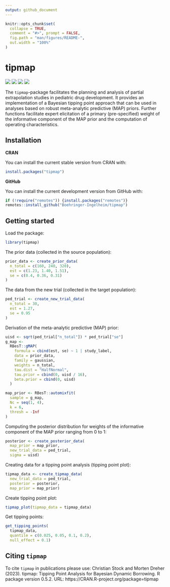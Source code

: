 ```yaml
---
output: github_document
---
```


<!-- README.md is generated from README.Rmd. Please edit that file -->

```r
knitr::opts_chunk$set(
  collapse = TRUE,
  comment = "#>", prompt = FALSE,
  fig.path = "man/figures/README-",
  out.width = "100%"
)
```

# tipmap

<!-- badges: start -->
[![](https://img.shields.io/badge/lifecycle-stable-brightgreen.svg)](https://lifecycle.r-lib.org/articles/stages.html#stable)
[![](https://www.r-pkg.org/badges/version/tipmap)](https://cran.r-project.org/package=tipmap)
[![](http://cranlogs.r-pkg.org/badges/last-month/tipmap)](https://cran.r-project.org/package=tipmap)
[![](http://cranlogs.r-pkg.org/badges/grand-total/tipmap)](https://cran.r-project.org/package=tipmap)
<!-- badges: end -->

The `tipmap`-package facilitates the planning and analysis of partial extrapolation studies in pediatric drug development. It provides an implementation of a Bayesian tipping point approach that can be used in analyses based on robust meta-analytic predictive (MAP) priors. Further functions facilitate expert elicitation of a primary (pre-specified) weight of the informative component of the MAP prior and the computation of operating characteristics.

## Installation

**CRAN**

You can install the current stable version from CRAN with:

```r
install.packages("tipmap")
```

**GitHub**

You can install the current development version from GitHub with:

```r
if (!require("remotes")) {install.packages("remotes")}
remotes::install_github("Boehringer-Ingelheim/tipmap")
```

## Getting started

Load the package:
```r
library(tipmap)
```

The prior data (collected in the source population):
```r
prior_data <- create_prior_data(
  n_total = c(160, 240, 320),
  est = c(1.23, 1.40, 1.51),
  se = c(0.4, 0.36, 0.31)
)
```

The data from the new trial (collected in the target population):
```r
ped_trial <- create_new_trial_data(
  n_total = 30, 
  est = 1.27, 
  se = 0.95
)
```

Derivation of the meta-analytic predictive (MAP) prior:
```r
uisd <- sqrt(ped_trial["n_total"]) * ped_trial["se"]
g_map <-
  RBesT::gMAP(
    formula = cbind(est, se) ~ 1 | study_label,
    data = prior_data,
    family = gaussian,
    weights = n_total,
    tau.dist = "HalfNormal",
    tau.prior = cbind(0, uisd / 16),
    beta.prior = cbind(0, uisd)
  )
```

```r
map_prior <- RBesT::automixfit(
  sample = g_map,
  Nc = seq(1, 4),
  k = 6,
  thresh = -Inf
)
```

Computing the posterior distribution for weights of the informative component of the MAP prior ranging from 0 to 1:
```r
posterior <- create_posterior_data(
  map_prior = map_prior,
  new_trial_data = ped_trial,
  sigma = uisd)
```

Creating data for a tipping point analysis (tipping point plot):
```r
tipmap_data <- create_tipmap_data(
  new_trial_data = ped_trial,
  posterior = posterior,
  map_prior = map_prior)
```

Create tipping point plot:
```r
tipmap_plot(tipmap_data = tipmap_data)
```

Get tipping points:
```r
get_tipping_points(
  tipmap_data, 
  quantile = c(0.025, 0.05, 0.1, 0.2), 
  null_effect = 0.1)
```



## Citing `tipmap` 

To cite `tipmap` in publications please use: Christian Stock and Morten Dreher (2023). tipmap: Tipping Point Analysis for Bayesian Dynamic Borrowing. R package version 0.5.2. URL: https://CRAN.R-project.org/package=tipmap

